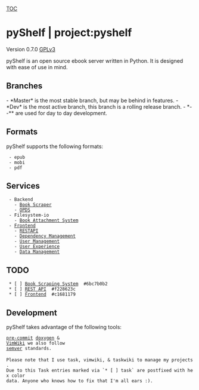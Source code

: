 [[TOC]]
= pyShelf | project:pyshelf =

{{file:../src/frontend/static/images/png/logo-no-background.png}}

Version 0.7.0
[[License|GPLv3]]

pyShelf is an open source ebook server written in Python.
It is designed with ease of use in mind.

== Branches ==
- *Master* is the most stable branch, but may be behind in features.
- *Dev* is the most active branch, this branch is a rolling release branch.
- *--** are used for day to day development.

== Formats ==

pyShelf supports the following formats:

  - epub
  - mobi
  - pdf


== Services ==
  - Backend
    - [[Book Scraping System|Book Scraper]]
    - [[OPDS]]
  - Filesystem-io
    - [[Book Attachment System]]
  - [[Frontend]]
    - [[REST API|RESTAPI]]
    - [[Frontend#Dependency Management|Dependency Management]]
    - [[Frontend#User Management|User Management]]
    - [[Frontend#User Experience|User Experience]]
    - [[Frontend#Data Management|Data Management]]
== TODO ==
  * [ ] [[Book Scraping System]]  #6bc7b0b2
  * [ ] [[REST API]]  #f228623c
  * [ ] [[Frontend]]  #c1681179

== Development ==

pyShelf takes advantage of the following tools:

 [[https://pre-commit.com/|pre-commit]] [[http://www.doxygen.nl/|doxygen]] & 
 [[https://vimwiki.github.io/|VimWiki]] we also follow 
 [[https://semver.org|semver]] standards.
 
 Please note that I use task, vimwiki, & taskwiki to manage my projects.
 Due to this Task entries marked via `* [ ] task` are postfixed with hex color
 data. Anyone who knows how to fix that I'm all ears :).
